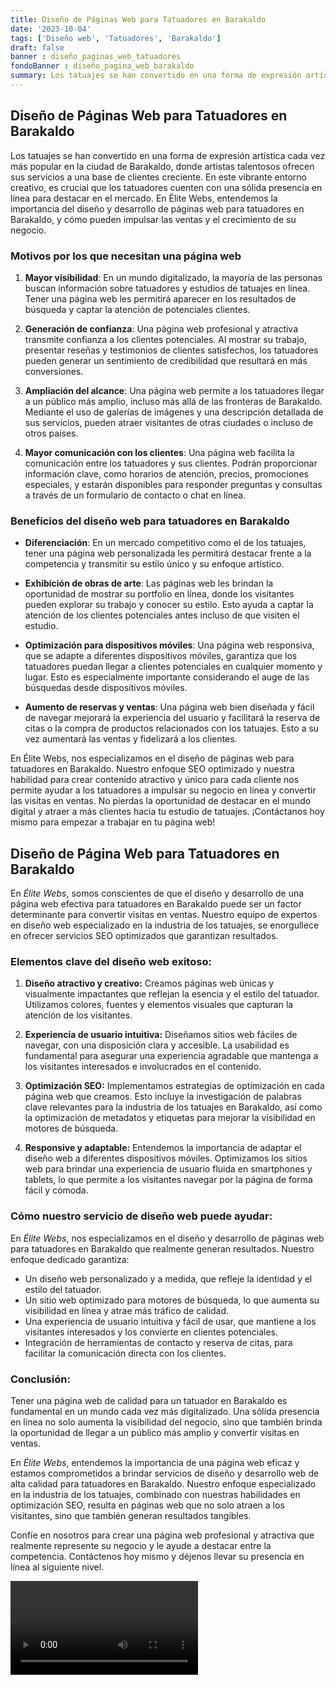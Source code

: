 ```yaml
---
title: Diseño de Páginas Web para Tatuadores en Barakaldo
date: '2023-10-04'
tags: ['Diseño web', 'Tatuadores', 'Barakaldo']
draft: false
banner : diseño_paginas_web_tatuadores
fondoBanner : diseño_pagina_web_barakaldo
summary: Los tatuajes se han convertido en una forma de expresión artística cada vez más popular en la ciudad de Barakaldo, donde artistas talentosos ofrecen sus servicios a una base de clientes creciente. En este vibrante entorno creativo, es crucial que los tatuadores cuenten con una sólida presencia en línea para destacar en el mercado. En Élite Webs, entendemos la importancia del diseño y desarrollo de páginas web para tatuadores en Barakaldo, y cómo pueden impulsar las ventas y el crecimiento de su negocio.
---
```


## Diseño de Páginas Web para Tatuadores en Barakaldo

Los tatuajes se han convertido en una forma de expresión artística cada vez más popular en la ciudad de Barakaldo, donde artistas talentosos ofrecen sus servicios a una base de clientes creciente. En este vibrante entorno creativo, es crucial que los tatuadores cuenten con una sólida presencia en línea para destacar en el mercado. En Élite Webs, entendemos la importancia del diseño y desarrollo de páginas web para tatuadores en Barakaldo, y cómo pueden impulsar las ventas y el crecimiento de su negocio.

### Motivos por los que necesitan una página web

1. **Mayor visibilidad**: En un mundo digitalizado, la mayoría de las personas buscan información sobre tatuadores y estudios de tatuajes en línea. Tener una página web les permitirá aparecer en los resultados de búsqueda y captar la atención de potenciales clientes.

2. **Generación de confianza**: Una página web profesional y atractiva transmite confianza a los clientes potenciales. Al mostrar su trabajo, presentar reseñas y testimonios de clientes satisfechos, los tatuadores pueden generar un sentimiento de credibilidad que resultará en más conversiones.

3. **Ampliación del alcance**: Una página web permite a los tatuadores llegar a un público más amplio, incluso más allá de las fronteras de Barakaldo. Mediante el uso de galerías de imágenes y una descripción detallada de sus servicios, pueden atraer visitantes de otras ciudades o incluso de otros países.

4. **Mayor comunicación con los clientes**: Una página web facilita la comunicación entre los tatuadores y sus clientes. Podrán proporcionar información clave, como horarios de atención, precios, promociones especiales, y estarán disponibles para responder preguntas y consultas a través de un formulario de contacto o chat en línea.

### Beneficios del diseño web para tatuadores en Barakaldo

- **Diferenciación**: En un mercado competitivo como el de los tatuajes, tener una página web personalizada les permitirá destacar frente a la competencia y transmitir su estilo único y su enfoque artístico.

- **Exhibición de obras de arte**: Las páginas web les brindan la oportunidad de mostrar su portfolio en línea, donde los visitantes pueden explorar su trabajo y conocer su estilo. Esto ayuda a captar la atención de los clientes potenciales antes incluso de que visiten el estudio.

- **Optimización para dispositivos móviles**: Una página web responsiva, que se adapte a diferentes dispositivos móviles, garantiza que los tatuadores puedan llegar a clientes potenciales en cualquier momento y lugar. Esto es especialmente importante considerando el auge de las búsquedas desde dispositivos móviles.

- **Aumento de reservas y ventas**: Una página web bien diseñada y fácil de navegar mejorará la experiencia del usuario y facilitará la reserva de citas o la compra de productos relacionados con los tatuajes. Esto a su vez aumentará las ventas y fidelizará a los clientes.

En Élite Webs, nos especializamos en el diseño de páginas web para tatuadores en Barakaldo. Nuestro enfoque SEO optimizado y nuestra habilidad para crear contenido atractivo y único para cada cliente nos permite ayudar a los tatuadores a impulsar su negocio en línea y convertir las visitas en ventas. No pierdas la oportunidad de destacar en el mundo digital y atraer a más clientes hacia tu estudio de tatuajes. ¡Contáctanos hoy mismo para empezar a trabajar en tu página web!

<GifSeo />

<Cta />

## Diseño de Página Web para Tatuadores en Barakaldo

En *Élite Webs*, somos conscientes de que el diseño y desarrollo de una página web efectiva para tatuadores en Barakaldo puede ser un factor determinante para convertir visitas en ventas. Nuestro equipo de expertos en diseño web especializado en la industria de los tatuajes, se enorgullece en ofrecer servicios SEO optimizados que garantizan resultados.

### Elementos clave del diseño web exitoso:

1. **Diseño atractivo y creativo:** Creamos páginas web únicas y visualmente impactantes que reflejan la esencia y el estilo del tatuador. Utilizamos colores, fuentes y elementos visuales que capturan la atención de los visitantes.

2. **Experiencia de usuario intuitiva:** Diseñamos sitios web fáciles de navegar, con una disposición clara y accesible. La usabilidad es fundamental para asegurar una experiencia agradable que mantenga a los visitantes interesados e involucrados en el contenido.

3. **Optimización SEO:** Implementamos estrategias de optimización en cada página web que creamos. Esto incluye la investigación de palabras clave relevantes para la industria de los tatuajes en Barakaldo, así como la optimización de metadatos y etiquetas para mejorar la visibilidad en motores de búsqueda.

4. **Responsive y adaptable:** Entendemos la importancia de adaptar el diseño web a diferentes dispositivos móviles. Optimizamos los sitios web para brindar una experiencia de usuario fluida en smartphones y tablets, lo que permite a los visitantes navegar por la página de forma fácil y cómoda.

### Cómo nuestro servicio de diseño web puede ayudar:

En *Élite Webs*, nos especializamos en el diseño y desarrollo de páginas web para tatuadores en Barakaldo que realmente generan resultados. Nuestro enfoque dedicado garantiza:

- Un diseño web personalizado y a medida, que refleje la identidad y el estilo del tatuador.
- Un sitio web optimizado para motores de búsqueda, lo que aumenta su visibilidad en línea y atrae más tráfico de calidad.
- Una experiencia de usuario intuitiva y fácil de usar, que mantiene a los visitantes interesados y los convierte en clientes potenciales.
- Integración de herramientas de contacto y reserva de citas, para facilitar la comunicación directa con los clientes.

### Conclusión:

Tener una página web de calidad para un tatuador en Barakaldo es fundamental en un mundo cada vez más digitalizado. Una sólida presencia en línea no solo aumenta la visibilidad del negocio, sino que también brinda la oportunidad de llegar a un público más amplio y convertir visitas en ventas.

En *Élite Webs*, entendemos la importancia de una página web eficaz y estamos comprometidos a brindar servicios de diseño y desarrollo web de alta calidad para tatuadores en Barakaldo. Nuestro enfoque especializado en la industria de los tatuajes, combinado con nuestras habilidades en optimización SEO, resulta en páginas web que no solo atraen a los visitantes, sino que también generan resultados tangibles.

Confíe en nosotros para crear una página web profesional y atractiva que realmente represente su negocio y le ayude a destacar entre la competencia. Contáctenos hoy mismo y déjenos llevar su presencia en línea al siguiente nivel.

<Video />

<CtaBot job='Tatuadores' city='Barakaldo'/>

<Gmaps query='Barakaldo+españa+maps' />